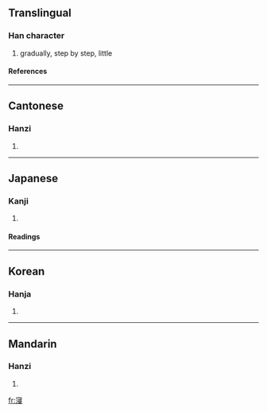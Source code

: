 ==Translingual==
===Han character===
{{Han char|rn=40|rad=宀|as=10|sn=13|four=3014<sub>7</sub>|canj=十水尸水 (JESE)}}
# gradually, step by step, little
====References====
{{Han ref|kx=0289.230|dkj=07253|hdz=20946.080|uh=5BD6|ud=23510|bh=DD48|bd=56648}}
----
==Cantonese==
===Hanzi===
{{yue-hanzi|jyut=|y=jam3}}
# {{defn|Cantonese}}
----
==Japanese==
===Kanji===
{{ja-kanji|grade=|rs=宀10}}
# {{defn|Japanese}} 
====Readings====
{{ja-readings|on=[[しん]] (shin)|kun=[[ひたす]] (hitasu), [[そそぐ]] (sosogu), [[つむ]] (tsumu), [[つもる]] (tsumoru)}}
----
==Korean==
===Hanja===
{{ko-hanja|hangeul=침|rv=chim|mr=ch'im}}
# {{defn|Korean}}
----
==Mandarin==
===Hanzi===
{{cmn-hanzi|pin=[[nìng]] ([[ning4]]), [[qìn]] ([[qin4]]),[[jìn]] ([[jin4]])|wg=ning<sup>4</sup>, ch'in<sup>4</sup>}}
# {{defn|Mandarin}}

[[fr:寖]]